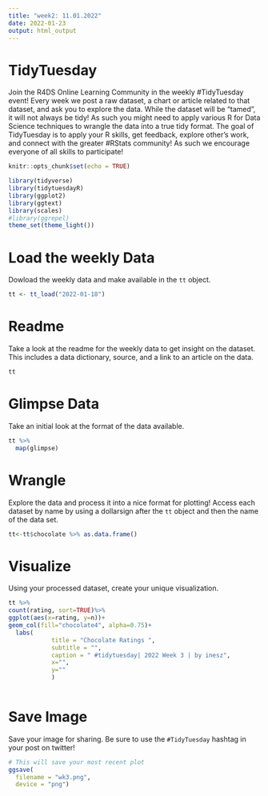 ```yaml
---
title: "week2: 11.01.2022"
date: 2022-01-23
output: html_output
---
```


# TidyTuesday

Join the R4DS Online Learning Community in the weekly #TidyTuesday event!
Every week we post a raw dataset, a chart or article related to that dataset, and ask you to explore the data.
While the dataset will be “tamed”, it will not always be tidy! As such you might need to apply various R for Data Science techniques to wrangle the data into a true tidy format.
The goal of TidyTuesday is to apply your R skills, get feedback, explore other’s work, and connect with the greater #RStats community!
As such we encourage everyone of all skills to participate!

```r

knitr::opts_chunk$set(echo = TRUE)

library(tidyverse)
library(tidytuesdayR)
library(ggplot2)
library(ggtext)
library(scales)
#library(ggrepel)
theme_set(theme_light())

```

# Load the weekly Data

Dowload the weekly data and make available in the `tt` object.

```r

tt <- tt_load("2022-01-18")

```


# Readme

Take a look at the readme for the weekly data to get insight on the dataset.
This includes a data dictionary, source, and a link to an article on the data.

```r

tt

```


# Glimpse Data

Take an initial look at the format of the data available.

```r

tt %>% 
  map(glimpse)

```

# Wrangle

Explore the data and process it into a nice format for plotting! Access each dataset by name by using a dollarsign after the `tt` object and then the name of the data set.

```r

tt<-tt$chocolate %>% as.data.frame()

```


# Visualize

Using your processed dataset, create your unique visualization.

```r
tt %>%
count(rating, sort=TRUE)%>%
ggplot(aes(x=rating, y=n))+
geom_col(fill="chocolate4", alpha=0.75)+
  labs(
            title = "Chocolate Ratings ",
            subtitle = "",
            caption = " #tidytuesday| 2022 Week 3 | by inesz",
            x="",
            y=""
            )
  
```

# Save Image

Save your image for sharing. Be sure to use the `#TidyTuesday` hashtag in your post on twitter! 

```r

# This will save your most recent plot
ggsave(
  filename = "wk3.png",
  device = "png")

```
